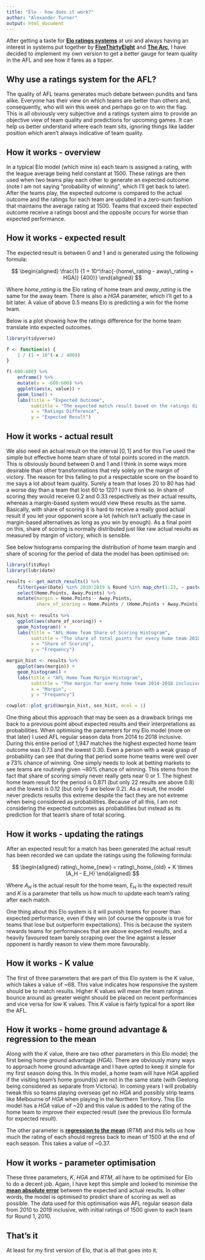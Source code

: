 ```yaml
---
title: "Elo - how does it work?"
author: "Alexander Turner"
output: html_document
---
```


After getting a taste for [__Elo ratings systems__](https://en.wikipedia.org/wiki/Elo_rating_system) at uni and always having an interest in systems put together by [__FiveThirtyEight__](https://fivethirtyeight.com/) and [__The Arc__](https://thearcfooty.com/), I have decided to implement my own version to get a better gauge for team quality in the AFL and see how it fares as a tipper. 

## Why use a ratings system for the AFL?

The quality of AFL teams generates much debate between pundits and fans alike. Everyone has their view on which teams are better than others and, consequently, who will win this week and perhaps go on to win the flag. This is all obviously very subjective and a ratings system aims to provide an objective view of team quality and predictions for upcoming games. It can help us better understand where each team sits, ignoring things like ladder position which aren't always indicative of team quality. 

## How it works - overview

In a typical Elo model (which mine is) each team is assigned a rating, with the league average being held constant at 1500. These ratings are then used when two teams play each other to generate an expected outcome (note I am not saying "probability of winning", which I'll get back to later). After the teams play, the expected outcome is compared to the actual outcome and the ratings for each team are updated in a zero-sum fashion that maintains the average rating at 1500. Teams that exceed their expected outcome receive a ratings boost and the opposite occurs for worse than expected performance. 

## How it works - expected result

The expected result is between 0 and 1 and is generated using the following formula:

$$
\begin{aligned}
\frac{1} {1 + 10^\frac{-(home\_rating - away\_rating + HGA)} {400}}
\end{aligned}
$$

Where $home\_rating$ is the Elo rating of home team and $away\_rating$ is the same for the away team. There is also a $HGA$ parameter, which I'll get to a bit later. A value of above 0.5 means Elo is predicting a win for the home team. 

Below is a plot showing how the ratings difference for the home team translate into expected outcomes. 

```r
library(tidyverse)

f <- function(x) {
    1 / (1 + 10^(-x / 400))
}

f(-600:600) %>% 
    enframe() %>%
    mutate(x = -600:600) %>% 
    ggplot(aes(x, value)) +
    geom_line() +
    labs(title = "Expected Outcome",
         subtitle = "The expected match result based on the ratings difference for a home team",
         x = "Ratings Difference",
         y = "Expected Result")
```


## How it works - actual result

We also need an actual result on the interval $[0,1]$ and for this I've used the simple but effective home team share of total points scored in the match. This is obviously bound between 0 and 1 and I think in some ways more desirable than other transformations that rely solely on the margin of victory. The reason for this failing to put a respectable score on the board to me says a lot about team quality. Surely a team that loses 20 to 80 has had a worse day than a team that lost 60 to 120? I sure think so. In share of scoring they would receive 0.2 and 0.33 respectively as their actual results, whereas a margin-based system would view these results as the same. Basically, with share of scoring it is hard to receive a really good actual result if you let your opponent score a lot (which isn't actually the case in margin-based alternatives as long as you win by enough). As a final point on this, share of scoring is normally distributed just like raw actual results as measured by margin of victory, which is sensible. 

See below histograms comparing the distribution of home team margin and share of scoring for the period of data the model has been optimised on:

```r
library(fitzRoy)
library(lubridate)

results <- get_match_results() %>% 
    filter(year(Date) %in% 2010:2019 & Round %in% map_chr(1:23, ~ paste0("R", .))) %>% 
    select(Home.Points, Away.Points) %>% 
    mutate(margin = Home.Points - Away.Points,
           share_of_scoring = Home.Points / (Home.Points + Away.Points)) 
    
sos_hist <- results %>% 
    ggplot(aes(share_of_scoring)) +
    geom_histogram() +
    labs(title = "AFL Home Team Share of Scoring Histogram",
         subtitle = "The share of total points for every home team 2010-2019 inclusive",
         x = "Share of Scoring",
         y = "Frequency")

margin_hist <- results %>% 
    ggplot(aes(margin)) +
    geom_histogram() +
    labs(title = "AFL Home Team Margin Histogram",
         subtitle = "The margin for every home team 2014-2018 inclusive",
         x = "Margin",
         y = "Frequency")

cowplot::plot_grid(margin_hist, sos_hist, ncol = 1)
```

One thing about this approach that may be seen as a drawback brings me back to a previous point about expected results and their interpretations as probabilities. When optimising the parameters for my Elo model (more on that later) I used AFL regular season data from 2014 to 2018 inclusive. During this entire period of 1,947 matches the highest expected home team outcome was 0.73 and the lowest 0.30. Even a person with a weak grasp of probability can see that during that period some home teams were well over a 73% chance of winning. One simply needs to look at betting markets to see teams are routinely given ~80% chance of winning. This stems from the fact that share of scoring simply never really gets near 0 or 1. The highest home team result for the period is 0.871 (but only 22 results are above 0.8) and the lowest is 0.12 (but only 5 are below 0.2). As a result, the model never predicts results this extreme despite the fact they are not extreme when being considered as probabilities. Because of all this, I am not considering the expected outcomes as probabilities but instead as its prediction for that team's share of total scoring. 

## How it works - updating the ratings 

After an expected result for a match has been generated the actual result has been recorded we can update the ratings using the following formula: 

$$
\begin{aligned}
rating\_home_{new} = rating\_home_{old} + K \times (A_H - E_H)
\end{aligned}
$$

Where $A_H$ is the actual result for the home team, $E_H$ is the expected result and $K$ is a parameter that tells us how much to update each team's rating after each match. 

One thing about this Elo system is it will punish teams for poorer than expected performance, even if they win (of course the opposite is true for teams that lose but outperform expectations). This is because the system rewards teams for performances that are above expected results, and a heavily favoured team barely scraping over the line against a lesser opponent is hardly reason to view them more favourably.  

## How it works - K value

The first of three parameters that are part of this Elo system is the $K$ value, which takes a value of ~68. This value indicates how responsive the system should be to match results. Higher $K$ values will mean the team ratings bounce around as greater weight should be placed on recent performances and vice versa for low K values. This $K$ value is fairly typical for a sport like the AFL.

## How it works - home ground advantage & regression to the mean

Along with the $K$ value, there are two other parameters in this Elo model; the first being home ground advantage ($HGA$). There are obviously many ways to approach home ground advantage and I have opted to keep it simple for my first season doing this. In this model, a home team will have $HGA$ applied if the visiting team's home ground(s) are not in the same state (with Geelong being considered as separate from Victoria). In coming years I will probably tweak this so teams playing overseas get no $HGA$ and possibly strip teams like Melbourne of $HGA$ when playing in the Northern Territory. This Elo model has a $HGA$ value of ~20 and this value is added to the rating of the home team to improve their expected result (see the previous Elo formula for expected result). 

The other parameter is [__regression to the mean__](https://en.wikipedia.org/wiki/Regression_toward_the_mean) ($RTM$) and this tells us how much the rating of each should regress back to mean of 1500 at the end of each season. This takes a value of ~0.37. 

## How it works - parameter optimisation

These three parameters, $K$, $HGA$ and $RTM$, all have to be optimised for Elo to do a decent job. Again, I have kept this simple and looked to minimise the [__mean absolute error__](https://en.wikipedia.org/wiki/Mean_absolute_error) between the expected and actual results. In other words, the model is optimised to predict share of scoring as well as possible. The data used for this optimisation was AFL regular season data from 2010 to 2019 inclusive, with initial ratings of 1500 given to each team for Round 1, 2010.

## That's it

At least for my first version of Elo, that is all that goes into it. 